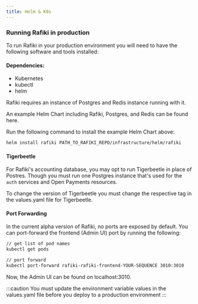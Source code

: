 ```yaml
---
title: Helm & K8s
---
```



### Running Rafiki in production

To run Rafiki in your production environment you will need to have the following software and tools installed:

#### Dependencies:

- <LinkOut href='https://kubernetes.io/releases/download/'>Kubernetes</LinkOut>
- <LinkOut href='https://kubernetes.io/docs/tasks/tools/#kubectl'>
    kubectl
  </LinkOut>
- <LinkOut href='https://helm.sh/docs/intro/install/'>helm</LinkOut>

Rafiki requires an instance of Postgres and Redis instance running with it.

An example Helm Chart including Rafiki, Postgres, and Redis can be found <LinkOut href= 'https://github.com/interledger/rafiki/tree/main/infrastructure/helm/rafiki/'>here</LinkOut>.

Run the following command to install the example Helm Chart above:

```sh
helm install rafiki PATH_TO_RAFIKI_REPO/infrastructure/helm/rafiki
```

#### Tigerbeetle

For Rafiki's accounting database, you may opt to run Tigerbeetle in place of Postres. Though you must run one Postgres instance that's used for the `auth` services and Open Payments resources.

To change the version of Tigerbeetle you must change the respective tag in the <LinkOut href='https://github.com/interledger/rafiki/blob/main/infrastructure/helm/tigerbeetle/values.yaml'>values.yaml</LinkOut> file for Tigerbeetle.

#### Port Forwarding

In the current alpha version of Rafiki, no ports are exposed by default. You can port-forward the frontend (Admin UI) port by running the following:

```sh
// get list of pod names
kubectl get pods

// port forward
kubectl port-forward rafiki-rafiki-frontend-YOUR-SEQUENCE 3010:3010
```

Now, the Admin UI can be found on localhost:3010.

:::caution
You must update the environment variable values in the <LinkOut href='https://github.com/interledger/rafiki/blob/main/infrastructure/helm/rafiki/values.yaml'>values.yaml</LinkOut> file before you deploy to a production environment
:::

